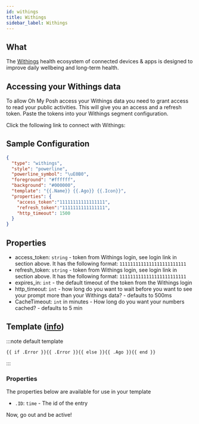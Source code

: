 ```yaml
---
id: withings
title: Withings
sidebar_label: Withings
---
```



## What

The [Withings][withings] health ecosystem of connected devices & apps is designed to improve daily wellbeing
and long-term health.

## Accessing your Withings data

To allow Oh My Posh access your Withings data you need to grant access to read your public activities.
This will give you an access and a refresh token. Paste the tokens into your Withings segment configuration.

Click the following link to connect with Withings:

<a href="https://account.withings.com/oauth2_user/authorize2?client_id=93675962e88ddfe53f83c0c900558f72174e0ac70ccfb57e48053530c7e6e494&response_type=code&redirect_uri=https://ohmyposh.dev/api/auth&scope=user.activity,user.metrics&state=withings">
  <WithingsConnect className="withings"/>
</a>

## Sample Configuration

```json
{
  "type": "withings",
  "style": "powerline",
  "powerline_symbol": "\uE0B0",
  "foreground": "#ffffff",
  "background": "#000000",
  "template": "{{.Name}} {{.Ago}} {{.Icon}}",
  "properties": {
    "access_token":"11111111111111111",
    "refresh_token":"1111111111111111",
    "http_timeout": 1500
  }
}
```

## Properties

- access_token: `string` - token from Withings login, see login link in section above. It has the following format: `1111111111111111111111111`
- refresh_token: `string` - token from Withings login, see login link in section above. It has the following format: `1111111111111111111111111`
- expires_in: `int` - the default timeout of the token from the Withings login
- http_timeout: `int` - how long do you want to wait before you want to see your prompt more than your Withings data? - defaults to 500ms
- CacheTimeout: `int` in minutes - How long do you want your numbers cached? - defaults to 5 min

## Template ([info][templates])

:::note default template

``` template
{{ if .Error }}{{ .Error }}{{ else }}{{ .Ago }}{{ end }}
```

:::

### Properties

The properties below are available for use in your template

- `.ID`: `time` - The id of the entry

Now, go out and be active!

[templates]: /docs/configuration/templates
[withings]: https://www.withings.com/
